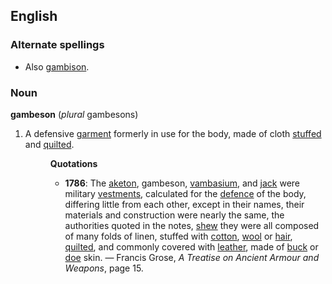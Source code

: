 ==English==
===Alternate spellings===
* Also [[gambison]].
===Noun===
'''gambeson''' (''plural'' gambesons)
#A defensive [[garment]] formerly in use for the body, made of cloth [[stuff]]ed and [[quilt]]ed.
#:'''Quotations'''
#:*'''1786''':  The [[aketon]], gambeson, [[vambasium]], and [[jack]] were military [[vestment]]s, calculated for the [[defence]] of the body, differing little from each other, except in their names, their materials and construction were nearly the same, the authorities quoted in the notes, [[shew]] they were all composed of many folds of linen, stuffed with [[cotton]], [[wool]] or [[hair]], [[quilt]]ed, and commonly covered with [[leather]], made of [[buck]] or [[doe]] skin. &mdash; Francis Grose, ''A Treatise on Ancient Armour and Weapons'', page 15.